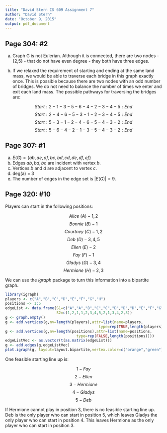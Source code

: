 ```yaml
---
title: "David Stern IS 609 Assignment 7"
author: "David Stern"
date: "October 9, 2015"
output: pdf_document
---
```


Page 304: #2
------------
 
a. Graph G is not Eulerian. Although it is connected, there are two nodes - {2,5} - that do not have even degree - they both have three edges.
 
b. If we relaxed the requirement of starting and ending at the same land mass, we would be able to traverse each bridge in this graph exactly once. This is possible because there are two nodes with an odd number of bridges. We do not need to balance the number of times we enter and exit each land mass. The possible pathways for traversing the bridges are:

$$Start : 2-1-3-5-6-4-2-3-4-5 : End$$
$$Start : 2-4-6-5-3-1-2-3-4-5 : End$$
$$Start : 5-3-1-2-4-6-5-4-3-2 : End$$
$$Start : 5-6-4-2-1-3-5-4-3-2 : End$$
 
Page 307: #1
------------

a. $E(G) = \{ab,ae,af,bc,bd,cd,de,df,ef\}$
b. Edges $ab,bd,bc$ are incident with vertex $b$.
c. Vertices $b$ and $d$ are adjacent to vertex $c$. 
d. deg(a) = 3
e. The number of edges in the edge set is $|E(G)|=9$.

Page 320: #10
-------------

Players can start in the following positions:

$$Alice\:(A) - 1,2$$
$$Bonnie\:(B) - 1$$
$$Courtney\:(C) - 1,2$$
$$Deb\:(D) - 3,4,5$$
$$Ellen\:(E) - 2$$
$$Fay\:(F) - 1$$
$$Gladys\:(G) - 3,4$$
$$Hermione\:(H) - 2,3$$

We can use the $\textit{igraph}$ package to turn this information into a bipartite graph.

```r
library(igraph)
players <- c("A","B","C","D","E","F","G","H")
positions <- 1:5
edgeList <- data.frame(S1=c("A","A","B","C","C","D","D","D","E","F","G","G","H","H"),
                       S2=c(1,2,1,1,2,3,4,5,2,1,3,4,2,3))
g <- graph.empty()
g <- add.vertices(g,nv=length(players),attr=list(name=players,
                                          type=rep(TRUE,length(players))))
g <- add.vertices(g,nv=length(positions),attr=list(name=positions,
                                type=rep(FALSE,length(positions))))
edgeListVec <- as.vector(t(as.matrix(edgeList)))
g <- add.edges(g,edgeListVec)
plot.igraph(g, layout=layout.bipartite,vertex.color=c("orange","green")[V(g)$type+1])
```

One feasible starting line up is:

$$1 - Fay$$
$$2 - Ellen$$
$$3 - Hermione$$
$$4 - Gladys$$
$$5 - Deb$$

If Hermione cannot play in position 3, there is no feasible starting line up. Deb is the only player who can start in position 5, which leaves Gladys the only player who can start in position 4. This leaves Hermione as the only player who can start in position 3.
